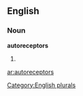 ==English==

===Noun===
'''autoreceptors'''

# {{plural of|[[autoreceptor]]}}

[[Category:English plurals]]

[[ar:autoreceptors]]